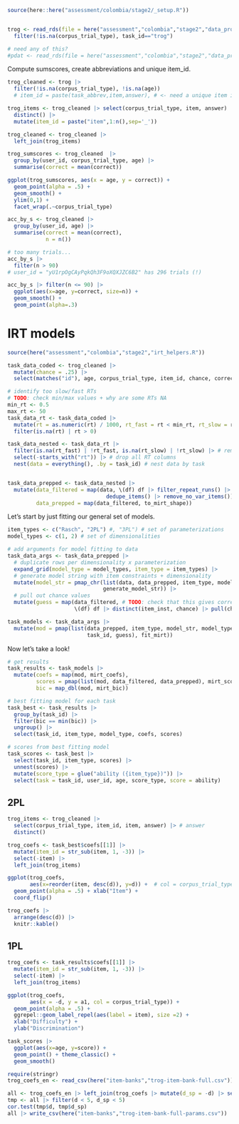 
```r
source(here::here("assessment/colombia/stage2/_setup.R"))


trog <- read_rds(file = here("assessment","colombia","stage2","data_processed","trials_coded.rds")) |>
  filter(!is.na(corpus_trial_type), task_id=="trog") 

# need any of this?
#pdat <- read_rds(file = here("assessment","colombia","stage2","data_processed","participants.rds"))
```



Compute sumscores, create abbreviations and unique item_id.

```r
trog_cleaned <- trog |>
  filter(!is.na(corpus_trial_type), !is.na(age)) 
  # item_id = paste(task_abbrev,item,answer), # <- need a unique item id

trog_items <- trog_cleaned |> select(corpus_trial_type, item, answer) |>
  distinct() |>
  mutate(item_id = paste("item",1:n(),sep='_'))

trog_cleaned <- trog_cleaned |>
  left_join(trog_items)
```

```r
trog_sumscores <- trog_cleaned  |> 
  group_by(user_id, corpus_trial_type, age) |>
  summarise(correct = mean(correct)) 

ggplot(trog_sumscores, aes(x = age, y = correct)) + 
  geom_point(alpha = .5) + 
  geom_smooth() +
  ylim(0,1) + 
  facet_wrap(.~corpus_trial_type)
```

```r
acc_by_s <- trog_cleaned |> 
  group_by(user_id, age) |>
  summarise(correct = mean(correct),
            n = n()) 

# too many trials...
acc_by_s |>
  filter(n > 90)
# user_id = "yU1rpOgCAyPqkQh3F9oXQXJZC6B2" has 296 trials (!)

acc_by_s |> filter(n <= 90) |>
  ggplot(aes(x=age, y=correct, size=n)) +
  geom_smooth() +
  geom_point(alpha=.3) 
```


# IRT models

```r
source(here("assessment","colombia","stage2","irt_helpers.R"))

task_data_coded <- trog_cleaned |> 
  mutate(chance = .25) |>
  select(matches("id"), age, corpus_trial_type, item_id, chance, correct, rt, server_timestamp)

# identify too slow/fast RTs
# TODO: check min/max values + why are some RTs NA
min_rt <- 0.5
max_rt <- 50
task_data_rt <- task_data_coded |>
  mutate(rt = as.numeric(rt) / 1000, rt_fast = rt < min_rt, rt_slow = rt > max_rt) |>
  filter(is.na(rt) | rt > 0)

task_data_nested <- task_data_rt |>
  filter(is.na(rt_fast) | !rt_fast, is.na(rt_slow) | !rt_slow) |> # remove too slow/fast RTs
  select(-starts_with("rt")) |> # drop all RT columns
  nest(data = everything(), .by = task_id) # nest data by task


task_data_prepped <- task_data_nested |>
  mutate(data_filtered = map(data, \(df) df |> filter_repeat_runs() |>
                               dedupe_items() |> remove_no_var_items()),
         data_prepped = map(data_filtered, to_mirt_shape))
```

Let's start by just fitting our general set of models. 

```r
item_types <- c("Rasch", "2PL") #, "3PL") # set of parameterizations
model_types <- c(1, 2) # set of dimensionalities

# add arguments for model fitting to data
task_data_args <- task_data_prepped |>
  # duplicate rows per dimensionality x parameterization
  expand_grid(model_type = model_types, item_type = item_types) |>
  # generate model string with item constraints + dimensionality
  mutate(model_str = pmap_chr(list(data, data_prepped, item_type, model_type),
                              generate_model_str)) |>
  # pull out chance values
  mutate(guess = map(data_filtered, # TODO: check that this gives correct order
                     \(df) df |> distinct(item_inst, chance) |> pull(chance)))

task_models <- task_data_args |>
  mutate(mod = pmap(list(data_prepped, item_type, model_str, model_type,
                         task_id, guess), fit_mirt))
```
Now let's take a look!

```r
# get results
task_results <- task_models |>
  mutate(coefs = map(mod, mirt_coefs),
         scores = pmap(list(mod, data_filtered, data_prepped), mirt_scores),
         bic = map_dbl(mod, mirt_bic))

# best fitting model for each task
task_best <- task_results |>
  group_by(task_id) |>
  filter(bic == min(bic)) |>
  ungroup() |>
  select(task_id, item_type, model_type, coefs, scores)

# scores from best fitting model
task_scores <- task_best |>
  select(task_id, item_type, scores) |>
  unnest(scores) |>
  mutate(score_type = glue("ability ({item_type})")) |>
  select(task = task_id, user_id, age, score_type, score = ability)
```

## 2PL 

```r
trog_items <- trog_cleaned |>
  select(corpus_trial_type, item_id, item, answer) |> # answer
  distinct()

trog_coefs <- task_best$coefs[[1]] |>
  mutate(item_id = str_sub(item, 1, -3)) |>
  select(-item) |>
  left_join(trog_items)

ggplot(trog_coefs, 
       aes(x=reorder(item, desc(d)), y=d)) +  # col = corpus_trial_type
  geom_point(alpha = .5) + xlab("Item") +
  coord_flip() 
```

```r
trog_coefs |>
  arrange(desc(d)) |>
  knitr::kable()
```


## 1PL 


```r
trog_coefs <- task_results$coefs[[1]] |>
  mutate(item_id = str_sub(item, 1, -3)) |>
  select(-item) |>
  left_join(trog_items)

ggplot(trog_coefs, 
       aes(x = -d, y = a1, col = corpus_trial_type)) + 
  geom_point(alpha = .5) +
  ggrepel::geom_label_repel(aes(label = item), size =2) + 
  xlab("Difficulty") + 
  ylab("Discrimination")
```


```r
task_scores |>
  ggplot(aes(x=age, y=score)) +
  geom_point() + theme_classic() +
  geom_smooth()
```

```r
require(stringr)
trog_coefs_en <- read_csv(here("item-banks","trog-item-bank-full.csv"))

all <- trog_coefs_en |> left_join(trog_coefs |> mutate(d_sp = -d) |> select(item,d_sp))
tmp <- all |> filter(d < 5, d_sp < 5)
cor.test(tmp$d, tmp$d_sp)
all |> write_csv(here("item-banks","trog-item-bank-full-params.csv"))
```

